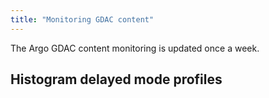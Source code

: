 ```yaml
---
title: "Monitoring GDAC content"
---
```

The Argo GDAC content monitoring is updated once a week.


## Histogram delayed mode profiles
<div id="active_pie"></div>


<script src="https://ajax.googleapis.com/ajax/libs/jquery/1.8.2/jquery.min.js"></script>
<script src="https://code.highcharts.com/highcharts.js"></script>
<script src="https://code.highcharts.com/modules/exporting.js"></script>
<script src="assets/js/GdacActive.js"></script>
